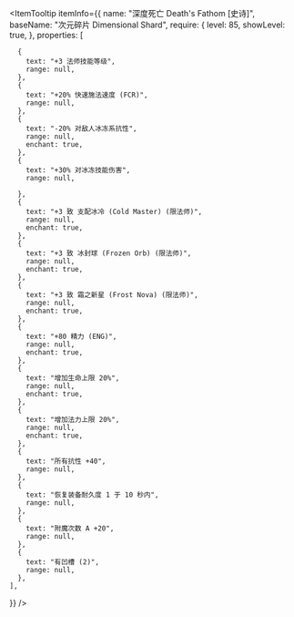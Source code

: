 
<ItemTooltip
  itemInfo={{
    name: "深度死亡 Death's Fathom [史诗]",
    baseName: "次元碎片 Dimensional Shard",
    require: {
      level: 85,
      showLevel: true,
    },
    properties: [

      {
        text: "+3 法师技能等级",
        range: null,
      },
      {
        text: "+20% 快速施法速度 (FCR)",
        range: null,
      },
      {
        text: "-20% 对敌人冰冻系抗性",
        range: null,
        enchant: true,
      },
      {
        text: "+30% 对冰冻技能伤害",
        range: null,

      },
      {
        text: "+3 致 支配冰冷 (Cold Master) (限法师)",
        range: null,
        enchant: true,
      },
      {
        text: "+3 致 冰封球 (Frozen Orb) (限法师)",
        range: null,
        enchant: true,
      },
      {
        text: "+3 致 霜之新星 (Frost Nova) (限法师)",
        range: null,
        enchant: true,
      },
      {
        text: "+80 精力 (ENG)",
        range: null,
        enchant: true,
      },
      {
        text: "增加生命上限 20%",
        range: null,
        enchant: true,
      },
      {
        text: "增加法力上限 20%",
        range: null,
        enchant: true,
      },
      {
        text: "所有抗性 +40",
        range: null,
      },
      {
        text: "恢复装备耐久度 1 于 10 秒内",
        range: null,
      },
      {
        text: "附魔次数 A +20",
        range: null,
      },
      {
        text: "有凹槽 (2)",
        range: null,
      },
    ],

}}
/>
